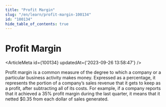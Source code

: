 ```yaml
---
title: "Profit Margin"
slug: "/en/learn/profit-margin-100134"
id: "100134"
hide_table_of_contents: true
---
```



# Profit Margin

<ArticleMeta id={100134} updatedAt={'2023-09-26 13:58:47'} />
<div className='border-solid border-b border-t-0 my-4 border-[var(--ifm-color-gray-300)]' />

Profit margin is a common measure of the degree to which a company or a particular business activity makes money. Expressed as a percentage, it represents the portion of a company’s sales revenue that it gets to keep as a profit, after subtracting all of its costs. For example, if a company reports that it achieved a 35% profit margin during the last quarter, it means that it netted $0.35 from each dollar of sales generated.
